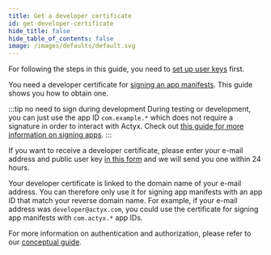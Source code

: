 ```yaml
---
title: Get a developer certificate
id: get-developer-certificate
hide_title: false
hide_table_of_contents: false
image: /images/defaults/default.svg
---
```


For following the steps in this guide, you need to [set up user keys](./set-up-user-keys.mdx) first.

You need a developer certificate for [signing an app manifests](../app-auth/sign-app-manifest.mdx). This guide shows you how to obtain one.

:::tip no need to sign during development
During testing or development, you can just use the app ID `com.example.*` which does not require a signature in order to interact with Actyx. Check out [this guide for more information on signing apps](../app-auth/sign-app-manifest.mdx).
:::

If you want to receive a developer certificate, please enter your e-mail address and public user key [in this form](https://oliver454918.typeform.com/to/gqSIzIwm) and we will send you one within 24 hours.

Your developer certificate is linked to the domain name of your e-mail address. You can therefore only use it for signing app manifests with an app ID that match your reverse domain name. For example, if your e-mail address was `developer@actyx.com`, you could use the certificate for signing app manifests with `com.actyx.*` app IDs.

For more information on authentication and authorization, please refer to our [conceptual guide](../../conceptual/authentication-and-authorization.mdx).
